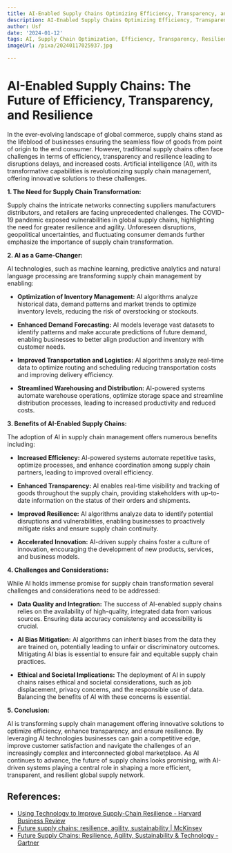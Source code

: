 ```yaml
---
title: AI-Enabled Supply Chains Optimizing Efficiency, Transparency, and Resilience
description: AI-Enabled Supply Chains Optimizing Efficiency, Transparency, and Resilience
author: Usf
date: '2024-01-12'
tags: AI, Supply Chain Optimization, Efficiency, Transparency, Resilience
imageUrl: /pixa/20240117025937.jpg

---
```

# AI-Enabled Supply Chains: The Future  of Efficiency, Transparency,  and Resilience

In the ever-evolving landscape of global commerce, supply chains stand as the lifeblood of businesses  ensuring the  seamless flow  of goods from point of origin  to the end  consumer. However, traditional  supply  chains often face challenges in terms of efficiency, transparency and resilience leading to disruptions delays, and increased costs. Artificial intelligence (AI), with its transformative capabilities is revolutionizing supply chain management, offering innovative solutions to these challenges.

**1. The Need for Supply Chain Transformation:**

Supply chains the intricate networks connecting suppliers manufacturers distributors, and retailers are facing unprecedented challenges.  The COVID-19 pandemic exposed vulnerabilities in global supply chains, highlighting the need  for greater resilience and agility. Unforeseen disruptions, geopolitical uncertainties, and fluctuating consumer demands further emphasize the importance of supply chain transformation.

**2. AI as a Game-Changer:**

AI technologies, such as  machine  learning, predictive analytics and natural language processing are transforming supply chain management by enabling:

* **Optimization of  Inventory Management:**  AI algorithms analyze historical data,  demand patterns and market trends to  optimize  inventory levels, reducing the risk of overstocking or  stockouts.

* **Enhanced Demand Forecasting:** AI models leverage vast datasets to identify patterns and make accurate  predictions of future demand, enabling businesses to better align production and inventory with customer needs.

* **Improved Transportation and Logistics:** AI algorithms analyze real-time data to optimize routing and scheduling reducing transportation costs and improving delivery efficiency.

* **Streamlined Warehousing and  Distribution:** AI-powered systems automate warehouse operations, optimize  storage space and streamline distribution processes, leading to increased productivity and reduced costs.

**3. Benefits of AI-Enabled Supply Chains:**

The  adoption of AI in supply chain management offers numerous benefits including:

* **Increased Efficiency:** AI-powered systems automate repetitive tasks, optimize processes, and enhance  coordination among  supply chain partners, leading to improved overall efficiency.

* **Enhanced Transparency:** AI enables  real-time visibility and tracking of goods throughout the supply chain, providing stakeholders with up-to-date information on the status of their orders  and shipments.

* **Improved Resilience:** AI algorithms analyze data to identify potential disruptions and vulnerabilities, enabling  businesses to proactively mitigate  risks and  ensure  supply chain  continuity.

* **Accelerated Innovation:**  AI-driven supply  chains foster a culture  of innovation, encouraging the development of new products, services, and business models.

**4. Challenges and Considerations:**

While AI holds immense promise for  supply chain transformation several challenges and considerations need to  be addressed:

* **Data Quality  and Integration:**  The success of AI-enabled supply chains relies on the  availability of high-quality, integrated  data from  various sources. Ensuring data  accuracy consistency and accessibility is crucial.

* **AI Bias Mitigation:** AI algorithms can inherit biases from the data they  are  trained on, potentially leading to unfair or  discriminatory outcomes. Mitigating AI bias is  essential to ensure  fair and equitable supply chain practices.

* **Ethical and Societal Implications:** The deployment of  AI in supply chains raises ethical and societal considerations, such  as job displacement, privacy concerns, and the  responsible use of data. Balancing the  benefits of AI with these concerns is essential.

**5. Conclusion:**

AI is transforming supply  chain management offering innovative solutions to optimize efficiency, enhance transparency, and ensure  resilience. By leveraging AI technologies businesses can gain a competitive edge, improve  customer satisfaction and navigate the challenges of an increasingly complex and interconnected global marketplace. As AI continues to advance, the future of supply chains looks promising, with AI-driven systems playing a central role in shaping a more efficient, transparent, and resilient global supply network.

## References:
- [Using Technology to Improve Supply-Chain Resilience - Harvard Business Review](https://hbr.org/2023/09/using-technology-to-improve-supply-chain-resilience)
- [Future supply chains: resilience, agility, sustainability | McKinsey](https://www.mckinsey.com/capabilities/operations/our-insights/future-proofing-the-supply-chain)
- [Future Supply Chains: Resilience, Agility, Sustainability & Technology - Gartner](https://www.gartner.com/en/supply-chain/topics/future-of-supply-chain)
